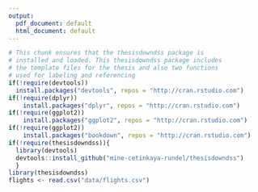 ```yaml
---
output:
  pdf_document: default
  html_document: default
---
```

```r
# This chunk ensures that the thesisdowndss package is
# installed and loaded. This thesisdowndss package includes
# the template files for the thesis and also two functions
# used for labeling and referencing
if(!require(devtools))
  install.packages("devtools", repos = "http://cran.rstudio.com")
if(!require(dplyr))
    install.packages("dplyr", repos = "http://cran.rstudio.com")
if(!require(ggplot2))
    install.packages("ggplot2", repos = "http://cran.rstudio.com")
if(!require(ggplot2))
    install.packages("bookdown", repos = "http://cran.rstudio.com")
if(!require(thesisdowndss)){
  library(devtools)
  devtools::install_github("mine-cetinkaya-rundel/thesisdowndss")
  }
library(thesisdowndss)
flights <- read.csv("data/flights.csv")
```
